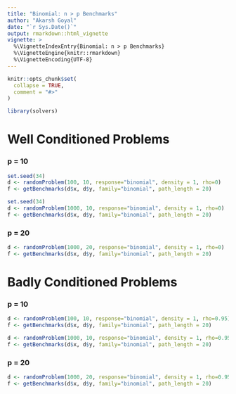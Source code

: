 ```yaml
---
title: "Binomial: n > p Benchmarks"
author: "Akarsh Goyal"
date: "`r Sys.Date()`"
output: rmarkdown::html_vignette
vignette: >
  %\VignetteIndexEntry{Binomial: n > p Benchmarks}
  %\VignetteEngine{knitr::rmarkdown}
  %\VignetteEncoding{UTF-8}
---
```


```r
knitr::opts_chunk$set(
  collapse = TRUE,
  comment = "#>"
)
```

```r
library(solvers)
```

# Well Conditioned Problems
### p = 10
```r
set.seed(34)
d <- randomProblem(100, 10, response="binomial", density = 1, rho=0)
f <- getBenchmarks(d$x, d$y, family="binomial", path_length = 20)
```

```r
set.seed(34)
d <- randomProblem(1000, 10, response="binomial", density = 1, rho=0)
f <- getBenchmarks(d$x, d$y, family="binomial", path_length = 20)
```

### p = 20
```r
d <- randomProblem(1000, 20, response="binomial", density = 1, rho=0)
f <- getBenchmarks(d$x, d$y, family="binomial", path_length = 20)
```

# Badly Conditioned Problems
### p = 10
```r
d <- randomProblem(100, 10, response="binomial", density = 1, rho=0.95)
f <- getBenchmarks(d$x, d$y, family="binomial", path_length = 20)
```

```r
d <- randomProblem(1000, 10, response="binomial", density = 1, rho=0.95)
f <- getBenchmarks(d$x, d$y, family="binomial", path_length = 20)
```

### p = 20
```r
d <- randomProblem(1000, 20, response="binomial", density = 1, rho=0.95)
f <- getBenchmarks(d$x, d$y, family="binomial", path_length = 20)
```

